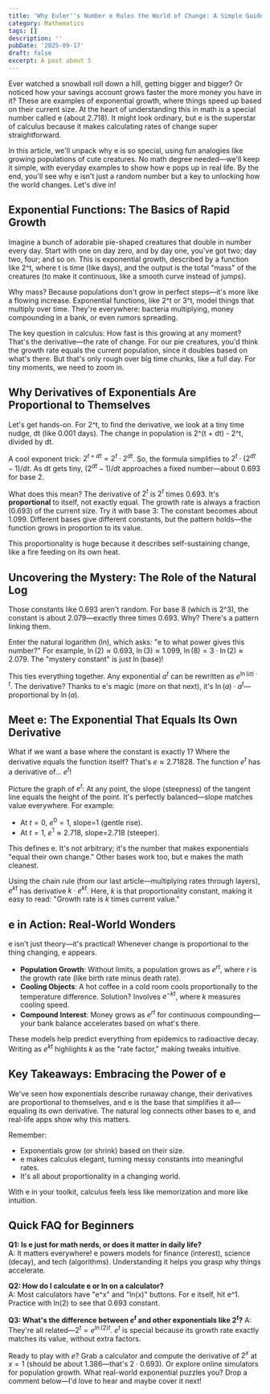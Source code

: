 ```yaml
---
title: 'Why Euler''s Number e Rules the World of Change: A Simple Guide for Beginners'
category: Mathematics
tags: []
description: ''
pubDate: '2025-09-17'
draft: false
excerpt: A post about 5
---
```



Ever watched a snowball roll down a hill, getting bigger and bigger? Or noticed how your savings account grows faster the more money you have in it? These are examples of exponential growth, where things speed up based on their current size. At the heart of understanding this in math is a special number called e (about 2.718). It might look ordinary, but e is the superstar of calculus because it makes calculating rates of change super straightforward.

In this article, we'll unpack why e is so special, using fun analogies like growing populations of cute creatures. No math degree needed—we'll keep it simple, with everyday examples to show how e pops up in real life. By the end, you'll see why e isn't just a random number but a key to unlocking how the world changes. Let's dive in!

## Exponential Functions: The Basics of Rapid Growth

Imagine a bunch of adorable pie-shaped creatures that double in number every day. Start with one on day zero, and by day one, you've got two; day two, four; and so on. This is exponential growth, described by a function like 2^t, where t is time (like days), and the output is the total "mass" of the creatures (to make it continuous, like a smooth curve instead of jumps).

Why mass? Because populations don't grow in perfect steps—it's more like a flowing increase. Exponential functions, like 2^t or 3^t, model things that multiply over time. They're everywhere: bacteria multiplying, money compounding in a bank, or even rumors spreading.

The key question in calculus: How fast is this growing at any moment? That's the derivative—the rate of change. For our pie creatures, you'd think the growth rate equals the current population, since it doubles based on what's there. But that's only rough over big time chunks, like a full day. For tiny moments, we need to zoom in.

## Why Derivatives of Exponentials Are Proportional to Themselves

Let's get hands-on. For 2^t, to find the derivative, we look at a tiny time nudge, dt (like 0.001 days). The change in population is 2^(t + dt) - 2^t, divided by dt.

A cool exponent trick: $2^{t + dt} = 2^t \cdot 2^{dt}$. So, the formula simplifies to $2^t \cdot (2^{dt} - 1)/dt$. As dt gets tiny, $(2^{dt} - 1)/dt$ approaches a fixed number—about 0.693 for base 2.

What does this mean? The derivative of $2^t$ is $2^t$ times 0.693. It's **proportional** to itself, not exactly equal. The growth rate is always a fraction (0.693) of the current size. Try it with base 3: The constant becomes about 1.099. Different bases give different constants, but the pattern holds—the function grows in proportion to its value.

This proportionality is huge because it describes self-sustaining change, like a fire feeding on its own heat.

## Uncovering the Mystery: The Role of the Natural Log

Those constants like 0.693 aren't random. For base 8 (which is 2^3), the constant is about 2.079—exactly three times 0.693. Why? There's a pattern linking them.

Enter the natural logarithm (ln), which asks: "e to what power gives this number?" For example, $\ln(2) \approx 0.693$, $\ln(3) \approx 1.099$, $\ln(8) = 3 \cdot \ln(2) \approx 2.079$. The "mystery constant" is just $\ln$(base)!

This ties everything together. Any exponential $a^t$ can be rewritten as $e^{\ln(a) \cdot t}$. The derivative? Thanks to e's magic (more on that next), it's $\ln(a) \cdot a^t$—proportional by $\ln(a)$.

## Meet e: The Exponential That Equals Its Own Derivative

What if we want a base where the constant is exactly 1? Where the derivative equals the function itself? That's $e \approx 2.71828$. The function $e^t$ has a derivative of... $e^t$!

Picture the graph of $e^t$: At any point, the slope (steepness) of the tangent line equals the height of the point. It's perfectly balanced—slope matches value everywhere. For example:

- At $t=0$, $e^0=1$, slope=1 (gentle rise).
- At $t=1$, $e^1\approx 2.718$, slope=2.718 (steeper).

This defines e. It's not arbitrary; it's the number that makes exponentials "equal their own change." Other bases work too, but e makes the math cleanest.

Using the chain rule (from our last article—multiplying rates through layers), $e^{k t}$ has derivative $k \cdot e^{k t}$. Here, $k$ is that proportionality constant, making it easy to read: "Growth rate is $k$ times current value."

## e in Action: Real-World Wonders

e isn't just theory—it's practical! Whenever change is proportional to the thing changing, e appears.

- **Population Growth**: Without limits, a population grows as $e^{r t}$, where $r$ is the growth rate (like birth rate minus death rate).
- **Cooling Objects**: A hot coffee in a cold room cools proportionally to the temperature difference. Solution? Involves $e^{-k t}$, where $k$ measures cooling speed.
- **Compound Interest**: Money grows as $e^{r t}$ for continuous compounding—your bank balance accelerates based on what's there.

These models help predict everything from epidemics to radioactive decay. Writing as $e^{k t}$ highlights $k$ as the "rate factor," making tweaks intuitive.

## Key Takeaways: Embracing the Power of e

We've seen how exponentials describe runaway change, their derivatives are proportional to themselves, and e is the base that simplifies it all—equaling its own derivative. The natural log connects other bases to e, and real-life apps show why this matters.

Remember:

- Exponentials grow (or shrink) based on their size.
- e makes calculus elegant, turning messy constants into meaningful rates.
- It's all about proportionality in a changing world.

With e in your toolkit, calculus feels less like memorization and more like intuition.

## Quick FAQ for Beginners

**Q1: Is e just for math nerds, or does it matter in daily life?**  
A: It matters everywhere! e powers models for finance (interest), science (decay), and tech (algorithms). Understanding it helps you grasp why things accelerate.

**Q2: How do I calculate e or ln on a calculator?**  
A: Most calculators have "e^x" and "ln(x)" buttons. For e itself, hit e^1. Practice with ln(2) to see that 0.693 constant.

**Q3: What's the difference between $e^t$ and other exponentials like $2^t$?**
A: They're all related—$2^t = e^{\ln(2) t}$. $e^t$ is special because its growth rate exactly matches its value, without extra factors.

Ready to play with $e$? Grab a calculator and compute the derivative of $2^x$ at $x=1$ (should be about 1.386—that's $2 \cdot 0.693$). Or explore online simulators for population growth. What real-world exponential puzzles you? Drop a comment below—I'd love to hear and maybe cover it next!
